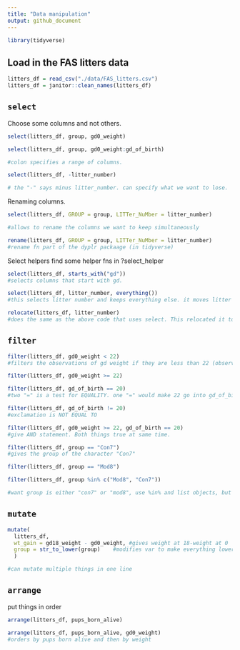 ```yaml
---
title: "Data manipulation"
output: github_document
---
```


```r
library(tidyverse)
```

## Load in the FAS litters data

```r
litters_df = read_csv("./data/FAS_litters.csv")
litters_df = janitor::clean_names(litters_df)

```

## `select`

Choose some columns and not others.

```r
select(litters_df, group, gd0_weight)
```

```r
select(litters_df, group, gd0_weight:gd_of_birth)

#colon specifies a range of columns. 
```

```r
select(litters_df, -litter_number)

# the "-" says minus litter_number. can specify what we want to lose.
```

Renaming columns. 

```r
select(litters_df, GROUP = group, LITTer_NuMber = litter_number)

#allows to rename the columns we want to keep simultaneously 
```

```r
rename(litters_df, GROUP = group, LITTer_NuMber = litter_number)
#rename fn part of the dyplr packaage (in tidyverse)
```


Select helpers
find some helper fns in ?select_helper

```r
select(litters_df, starts_with("gd"))
#selects columns that start with gd. 
```


```r
select(litters_df, litter_number, everything())
#this selects litter number and keeps everything else. it moves litter number to the beginning. 
```

```r
relocate(litters_df, litter_number)
#does the same as the above code that uses select. This relocated it to the beginning. 
```

## `filter`

```r
filter(litters_df, gd0_weight < 22)
#filters the observations of gd weight if they are less than 22 (observaion of <22)
```

```r
filter(litters_df, gd0_weight >= 22)
```

```r
filter(litters_df, gd_of_birth == 20)
#two "=" is a test for EQUALITY. one "=" would make 22 go into gd_of_birth vector. 
```

```r
filter(litters_df, gd_of_birth != 20)
#exclamation is NOT EQUAL TO 
```


```r
filter(litters_df, gd0_weight >= 22, gd_of_birth == 20)
#give AND statement. Both things true at same time.
```

```r
filter(litters_df, group == "Con7")
#gives the group of the character "Con7"
```

```r
filter(litters_df, group == "Mod8")

```

```r
filter(litters_df, group %in% c("Mod8", "Con7"))

#want group is either "con7" or "mod8", use %in% and list objects, but they're characters, so make sure "c" is there.
```

## `mutate`

```r
mutate(
  litters_df, 
  wt_gain = gd18_weight - gd0_weight, #gives weight at 18-weight at 0
  group = str_to_lower(group)    #modifies var to make everything lowercase. 
  )

#can mutate multiple things in one line
```

## `arrange`
put things in order

```r
arrange(litters_df, pups_born_alive)
```

```r
arrange(litters_df, pups_born_alive, gd0_weight)
#orders by pups born alive and then by weight
```

